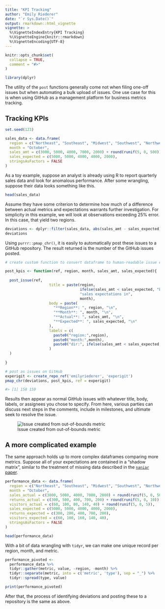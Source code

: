 ```yaml
---
title: "KPI Tracking"
author: "Emily Riederer"
date: "`r Sys.Date()`"
output: rmarkdown::html_vignette
vignette: >
  %\VignetteIndexEntry{KPI Tracking}
  %\VignetteEngine{knitr::rmarkdown}
  %\VignetteEncoding{UTF-8}
---
```


```r
knitr::opts_chunk$set(
  collapse = TRUE,
  comment = "#>"
)

library(dplyr)
```

The utility of the `post` functions generally come not when filing one-off issues but when automating a bulk upload of issues. One use case for this is when using GitHub as a management platform for business metrics tracking. 

## Tracking KPIs

```r
set.seed(123)

sales_data <- data.frame(
  region = c("Northeast", "Southeast", "Midwest", "Southwest", "Northwest"),
  month = "October",
  sales_amt = c(3000, 5000, 4000, 7000, 2000) + round(runif(5, 0, 500)),
  sales_expected = c(5000, 5000, 4000, 4000, 2000),
  stringsAsFactors = FALSE
)
```

As a toy example, suppose an analyst is already using R to report quarterly sales data and look for anomalous performance. After some wrangling, suppose their data looks something like this.

```r
head(sales_data)
```

Assume they have some criterion to determine how much of a difference between actual metrics and expectations warrants further investigation. For simplicity in this example, we will look at observations exceeding 25% error. In this case, that yield two regions. 

```r
deviations <- dplyr::filter(sales_data, abs(sales_amt - sales_expected) >= 0.25 * sales_expected )
deviations
```

Using `purrr::pmap_chr()`, it is easily to automatically post these issues to a GitHub repository. The result returned is the number of the GitHub issues posted. 

```r
# create custom function to convert dataframe to human-readable issue elements

post_kpis <- function(ref, region, month, sales_amt, sales_expected){
  
  post_issue(ref,
                    title = paste(region, 
                                  ifelse(sales_amt < sales_expected, "below", "above"), 
                                  "sales expectations in", 
                                  month),
                    body = paste(
                      "**Region**: ", region, "\n",
                      "**Month**: ", month, "\n",
                      "**Actual**: ", sales_amt, "\n",
                      "**Expected**: ", sales_expected, "\n"
                    ), 
                    labels = c(
                      paste0("region:",region),
                      paste0("month:",month),
                      paste0("dir:", ifelse(sales_amt < sales_expected, "below", "above"))
                    )
  )
  
}

# post as issues on GitHub 
experigit <- create_repo_ref('emilyriederer', 'experigit')
pmap_chr(deviations, post_kpis, ref = experigit)
```

```r
#> [1] 158 159
```


Results then appear as normal GitHub issues with whatever title, body, labels, or assignees you chose to specify. From here, various parties can discuss next steps in the comments, include in milestones, and ultimate seek to resolve the issue.

![Issue created from out-of-bounds metric](post_kpi.PNG)

## A more complicated example

The same approach holds up to more complex dataframes comparing more metrics. Suppose all of your expectations are contained in a "shadow matrix", similar to the treatment of missing data described in the [`naniar` paper](https://arxiv.org/abs/1809.02264). 

```r
performance_data <- data.frame(
  region = c("Northeast", "Southeast", "Midwest", "Southwest", "Northwest"),
  month = "October",
  sales_actual = c(3000, 5000, 4000, 7000, 2000) + round(runif(5, 0, 500)),
  returns_actual = c(300, 500, 400, 700, 200) + round(runif(5, 0, 10)),
  visitors_actual = c(60, 100, 80, 140, 40) + round(runif(5, 0, 5)),
  sales_expected = c(5000, 5000, 4000, 4000, 2000),
  returns_expected = c(300, 200, 400, 700, 200),
  visitors_expected = c(60, 100, 160, 140, 40),
  stringsAsFactors = FALSE
)
```

```r
head(performance_data)
```

With a bit of data wrangling with `tidyr`, we can make one unique record per region, month, and metric.

```r
performance_pivoted <-
  performance_data %>%
  tidyr::gather(metric, value, -region, -month) %>%
  tidyr::separate(metric, into = c('metric', 'type'), sep = "_") %>%
  tidyr::spread(type, value)

print(performance_pivoted)
```

After that, the process of identifying deviations and posting these to a repository is the same as above.
